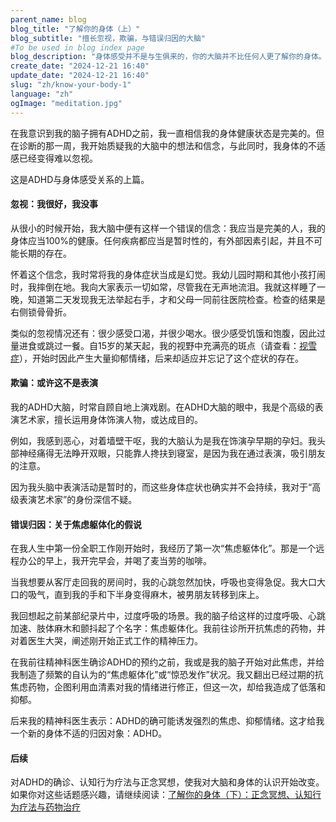 ```yaml
---
parent_name: blog
blog_title: "了解你的身体（上）"
blog_subtitle: "擅长忽视，欺骗，与错误归因的大脑"
#To be used in blog index page
blog_description: "身体感受并不是与生俱来的，你的大脑并不比任何人更了解你的身体。"
create_date: "2024-12-21 16:40"
update_date: "2024-12-21 16:40"
slug: "zh/know-your-body-1"
language: "zh"
ogImage: "meditation.jpg"
---
```


<p className='py-2'>
在我意识到我的脑子拥有ADHD之前，我一直相信我的身体健康状态是完美的。但在诊断的那一周，我开始质疑我的大脑中的想法和信念，与此同时，我身体的不适感已经变得难以忽视。

这是ADHD与身体感受关系的上篇。
</p>
<h4>忽视：我很好，我没事</h4>
<p className='py-2'>
从很小的时候开始，我大脑中便有这样一个错误的信念：我应当是完美的人，我的身体应当100%的健康。任何疾病都应当是暂时性的，有外部因素引起，并且不可能长期的存在。

怀着这个信念，我时常将我的身体症状当成是幻觉。我幼儿园时期和其他小孩打闹时，我摔倒在地。我向大家表示一切如常，尽管我在无声地流泪。我就这样睡了一晚，知道第二天发现我无法举起右手，才和父母一同前往医院检查。检查的结果是右侧锁骨骨折。

类似的忽视情况还有：很少感受口渴，并很少喝水。很少感受饥饿和饱腹，因此过量进食或跳过一餐。自15岁的某天起，我的视野中充满亮的斑点（请查看：<a href="https://en.wikipedia.org/wiki/Visual_snow_syndrome">视雪症</a>），开始时因此产生大量抑郁情绪，后来却适应并忘记了这个症状的存在。
</p>
<h4>欺骗：或许这不是表演</h4>
<p className='py-2'>
我的ADHD大脑，时常自顾自地上演戏剧。在ADHD大脑的眼中，我是个高级的表演艺术家，擅长运用身体饰演人物，或达成目的。

例如，我感到恶心，对着墙壁干呕，我的大脑认为是我在饰演孕早期的孕妇。我头部神经痛得无法睁开双眼，只能靠人搀扶到寝室，是因为我在通过表演，吸引朋友的注意。

因为我头脑中表演活动是暂时的，而这些身体症状也确实并不会持续，我对于“高级表演艺术家”的身份深信不疑。
</p>
<h4>错误归因：关于焦虑躯体化的假说</h4>
<p className='py-2'>
在我人生中第一份全职工作刚开始时，我经历了第一次“焦虑躯体化”。那是一个远程办公的早上，我开完早会，并喝了麦当劳的咖啡。

当我想要从客厅走回我的房间时，我的心跳忽然加快，呼吸也变得急促。我大口大口的吸气，直到我的手和下半身变得麻木，被男朋友转移到床上。

我回想起之前某部纪录片中，过度呼吸的场景。我的脑子给这样的过度呼吸、心跳加速、肢体麻木和颤抖起了个名字：焦虑躯体化。我前往诊所开抗焦虑的药物，并对着医生大哭，阐述刚开始正式工作的精神压力。

在我前往精神科医生确诊ADHD的预约之前，我或是我的脑子开始对此焦虑，并给我制造了频繁的自认为的“焦虑躯体化”或“惊恐发作”状况。我又翻出已经过期的抗焦虑药物，企图利用血清素对我的情绪进行修正，但这一次，却给我造成了低落和抑郁。

后来我的精神科医生表示：ADHD的确可能诱发强烈的焦虑、抑郁情绪。这才给我一个新的身体不适的归因对象：ADHD。
</p>

<h4>后续</h4>
<p className='py-2'>
对ADHD的确诊、认知行为疗法与正念冥想，使我对大脑和身体的认识开始改变。如果你对这些话题感兴趣，请继续阅读：<a href="../../blog/zh/know-your-body-2">了解你的身体（下）：正念冥想、认知行为疗法与药物治疗</a>
</p>